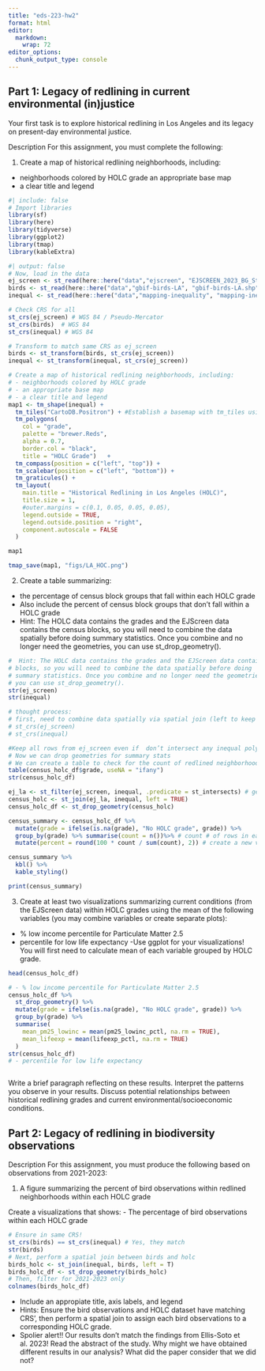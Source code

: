 ```yaml
---
title: "eds-223-hw2"
format: html
editor: 
  markdown: 
    wrap: 72
editor_options: 
  chunk_output_type: console
---
```


## Part 1: Legacy of redlining in current environmental (in)justice

Your first task is to explore historical redlining in Los Angeles and
its legacy on present-day environmental justice.

Description 
For this assignment, you must complete the following:

1. Create a map of historical redlining neighborhoods, including:
- neighborhoods colored by HOLC grade an appropriate base map 
- a clear title and legend 

```r
#| include: false
# Import libraries
library(sf)
library(here)
library(tidyverse)
library(ggplot2)
library(tmap)
library(kableExtra)

```


```r
#| output: false
# Now, load in the data
ej_screen <- st_read(here::here("data","ejscreen", "EJSCREEN_2023_BG_StatePct_with_AS_CNMI_GU_VI.gdb"))
birds <- st_read(here::here("data","gbif-birds-LA", "gbif-birds-LA.shp"))
inequal <- st_read(here::here("data","mapping-inequality", "mapping-inequality-los-angeles.json"))
```


```r
# Check CRS for all
st_crs(ej_screen) # WGS 84 / Pseudo-Mercator 
st_crs(birds)  # WGS 84 
st_crs(inequal) # WGS 84 

# Transform to match same CRS as ej_screen
birds <- st_transform(birds, st_crs(ej_screen))
inequal <- st_transform(inequal, st_crs(ej_screen))
```



```r
# Create a map of historical redlining neighborhoods, including:
# - neighborhoods colored by HOLC grade 
# - an appropriate base map 
# - a clear title and legend 
map1 <- tm_shape(inequal) +
  tm_tiles("CartoDB.Positron") + #Establish a basemap with tm_tiles using a view from https://leaflet-extras.github.io/leaflet-providers/preview/
  tm_polygons(
    col = "grade",
    palette = "brewer.Reds",
    alpha = 0.7,                      
    border.col = "black",
    title = "HOLC Grade")   +
  tm_compass(position = c("left", "top")) +
  tm_scalebar(position = c("left", "bottom")) +
  tm_graticules() +
  tm_layout(
    main.title = "Historical Redlining in Los Angeles (HOLC)", 
    title.size = 1,
    #outer.margins = c(0.1, 0.05, 0.05, 0.05),
    legend.outside = TRUE,
    legend.outside.position = "right",
    component.autoscale = FALSE
  )

map1

tmap_save(map1, "figs/LA_HOC.png")

```


2. Create a table summarizing: 
- the percentage of census block groups that fall within each HOLC grade 
- Also include the percent of census block groups that don’t fall within a HOLC grade 
- Hint: The HOLC data contains the grades and the EJScreen data contains the census
blocks, so you will need to combine the data spatially before doing
summary statistics. Once you combine and no longer need the geometries,
you can use st_drop_geometry(). 

```r
#  Hint: The HOLC data contains the grades and the EJScreen data contains the census
# blocks, so you will need to combine the data spatially before doing
# summary statistics. Once you combine and no longer need the geometries,
# you can use st_drop_geometry(). 
str(ej_screen)
str(inequal)

# thought process: 
# first, need to combine data spatially via spatial join (left to keep observations in x + observations in y that are found in x), then drop geoms...  assign HOLC grade to each census block
# st_crs(ej_screen)
# st_crs(inequal)

#Keep all rows from ej_screen even if  don’t intersect any inequal polygon , If a census block doesn’t fall inside a HOLC area, its new grade column will be NA
# Now we can drop geometries for summary stats
# We can create a table to check for the count of redlined neighborhoods in census blocks
table(census_holc_df$grade, useNA = "ifany")
str(census_holc_df)

ej_la <- st_filter(ej_screen, inequal, .predicate = st_intersects) # get data just for LA
census_holc <- st_join(ej_la, inequal, left = TRUE)
census_holc_df <- st_drop_geometry(census_holc)

census_summary <- census_holc_df %>%
  mutate(grade = ifelse(is.na(grade), "No HOLC grade", grade)) %>% 
  group_by(grade) %>% summarise(count = n())%>% # count # of rows in each grade group
  mutate(percent = round(100 * count / sum(count), 2)) # create a new variable to calculate the percent of how much each grade over the total observations represents

census_summary %>% 
  kbl() %>%
  kable_styling() 

print(census_summary)
```




3. Create at least two visualizations summarizing current conditions (from the EJScreen data) within HOLC grades using the mean of the following variables (you may combine
variables or create separate plots): 

- % low income percentile for Particulate Matter 2.5 
- percentile for low life expectancy 
-Use ggplot for your visualizations! You will first need to calculate mean of each variable grouped by HOLC grade. 

```r
head(census_holc_df)

# - % low income percentile for Particulate Matter 2.5 
census_holc_df %>%
  st_drop_geometry() %>%
  mutate(grade = ifelse(is.na(grade), "No HOLC grade", grade)) %>%
  group_by(grade) %>%
  summarise(
    mean_pm25_lowinc = mean(pm25_lowinc_pctl, na.rm = TRUE),
    mean_lifeexp = mean(lifeexp_pctl, na.rm = TRUE)
  )
str(census_holc_df)
# - percentile for low life expectancy 



```


Write a brief paragraph reflecting on these results. Interpret the patterns you observe in your results. Discuss potential relationships between historical redlining grades and current
environmental/socioeconomic conditions. 


## Part 2: Legacy of redlining in biodiversity observations

Description
For this assignment, you must produce the following based on observations from 2021-2023:

1. A figure summarizing the percent of bird observations within redlined neighborhoods within each HOLC grade

Create a visualizations that shows:
- The percentage of bird observations within each HOLC grade
```r
# Ensure in same CRS! 
st_crs(birds) == st_crs(inequal) # Yes, they match 
str(birds)
# Next, perform a spatial join between birds and holc
birds_holc <- st_join(inequal, birds, left = T)
birds_holc_df <- st_drop_geometry(birds_holc)
# Then, filter for 2021-2023 only
colnames(birds_holc_df)

```


- Include an appropiate title, axis labels, and legend
- Hints: Ensure the bird observations and HOLC dataset have matching CRS’, then perform a spatial join to assign each bird observations to a corresponding HOLC grade.
- Spolier alert!! Our results don’t match the findings from Ellis-Soto et al. 2023! Read the abstract of the study. Why might we have obtained different results in our analysis? What did the paper consider that we did not?








